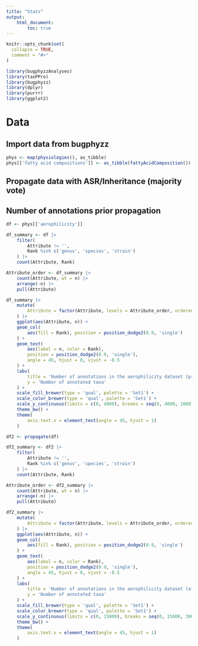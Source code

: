 ```yaml
---
title: "Stats"
output:
    html_document:
        toc: true
---
```


```r
knitr::opts_chunk$set(
  collapse = TRUE,
  comment = "#>"
)
```

```r
library(bugphyzzAnalyses)
library(taxPPro)
library(bugphyzz)
library(dplyr)
library(purrr)
library(ggplot2)
```

# Data

## Import data from bugphyzz

```r
phys <- map(physiologies(), as_tibble)
phys[['fatty acid compositions']] <- as_tibble(fattyAcidComposition())
```

## Propagate data with ASR/Inheritance (majority vote)

## Number of annotations prior propagation

```r
df <- phys[['aerophilicity']]
```


```r
df_summary <- df |> 
    filter(
        Attribute != '',
        Rank %in% c('genus', 'species', 'strain')
    ) |> 
    count(Attribute, Rank)

Attribute_order <- df_summary |> 
    count(Attribute, wt = n) |> 
    arrange(-n) |> 
    pull(Attribute)

```

```r
df_summary |>
    mutate(
        Attribute = factor(Attribute, levels = Attribute_order, ordered = TRUE)
    ) |>  
    ggplot(aes(Attribute, n)) +
    geom_col(
        aes(fill = Rank), position = position_dodge2(0.9, 'single')
    ) + 
    geom_text(
        aes(label = n, color = Rank), 
        position = position_dodge2(0.9, 'single'), 
        angle = 45, hjust = 0, vjust = -0.5
    ) +
    labs(
        title = 'Number of annotations in the aerophilicity dataset (prior ASR)',
        y = 'Number of annotated taxa'
    ) +
    scale_fill_brewer(type = 'qual', palette = 'Set1') +
    scale_color_brewer(type = 'qual', palette = 'Set1') +
    scale_y_continuous(limits = c(0, 4000), breaks = seq(0, 4000, 1000)) +
    theme_bw() +
    theme(
        axis.text.x = element_text(angle = 45, hjust = 1)
    )
```



```r
df2 <- propagate(df)
```


```r

df2_summary <- df2 |> 
    filter(
        Attribute != '',
        Rank %in% c('genus', 'species', 'strain')
    ) |> 
    count(Attribute, Rank)

Attribute_order <- df2_summary |> 
    count(Attribute, wt = n) |> 
    arrange(-n) |> 
    pull(Attribute)

```

```r
df2_summary |>
    mutate(
        Attribute = factor(Attribute, levels = Attribute_order, ordered = TRUE)
    ) |>  
    ggplot(aes(Attribute, n)) +
    geom_col(
        aes(fill = Rank), position = position_dodge2(0.9, 'single')
    ) + 
    geom_text(
        aes(label = n, color = Rank), 
        position = position_dodge2(0.9, 'single'), 
        angle = 45, hjust = 0, vjust = -0.5
    ) +
    labs(
        title = 'Number of annotations in the aerophilicity dataset (after ASR - majority vote)',
        y = 'Number of annotated taxa'
    ) +
    scale_fill_brewer(type = 'qual', palette = 'Set1') +
    scale_color_brewer(type = 'qual', palette = 'Set1') +
    scale_y_continuous(limits = c(0, 15000), breaks = seq(0, 15000, 3000)) +
    theme_bw() +
    theme(
        axis.text.x = element_text(angle = 45, hjust = 1)
    )
```









